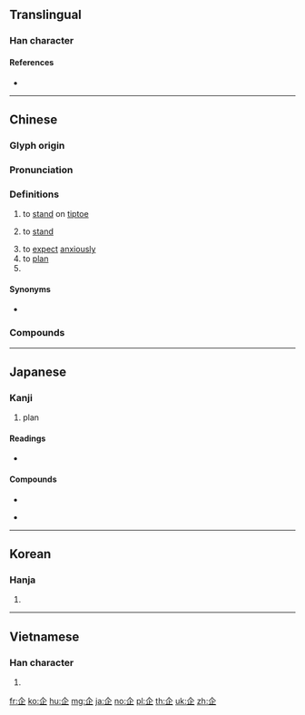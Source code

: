 {{character info/new}}
==Translingual==

===Han character===
{{Han char|rn=9|rad=人|as=04|sn=6|four=80101|canj=OYLM|ids=⿱𠆢止}}

====References====
* {{Han ref|kx=0095.040|dkj=00422|dj=0201.060|hdz=10116.060|uh=4F01|ud=20225|bh=A5F8|bd=42488}}

----

==Chinese==
{{zh-forms}}

===Glyph origin===
{{Han etyl}}

===Pronunciation===
{{zh-pron
|m=企
|c=kei5
|h=pfs=khî
|mn=qz,tw,xm:khì/qz,xm:khí/zz:thì
|mc=y
|oc=y
|ma=
|cat=v
}}

===Definitions===
{{zh-hanzi}}

# to [[stand]] on [[tiptoe]]
# {{lb|zh|Cantonese|Hakka}} to [[stand]]
# to [[expect]] [[anxiously]]
# to [[plan]]
# {{zh-abbrev|企業|enterprise}}

====Synonyms====
* {{sense|to stand}}
{{zh-dial|站}}

===Compounds===
{{zh-der|企業|企鵝|企圖|屋企|不可企及|企佇|企劃|企及|企慕|企望|企求|企盼|企禱|企羨|企足矯首|企足而待|企踵|希企|延企|延頸企踵|引領企踵|慚鳧企鶴|欣企|翹企|翹首企足|鶴企|國企|私企|外企}}

----

==Japanese==

===Kanji===
{{ja-kanji|grade=c|rs=人04}}

# plan

====Readings====
* {{ja-readings|on=[[き]] (ki)|kun=[[くわだてる]] (kuwadateru), [[くわだて]] (kuwadate)}}

====Compounds====
{{top4}}
* {{ja-r|企画|きかく}}
{{mid4}}
* {{ja-r|企業|きぎょう}}
{{mid4}}
{{mid4}}
{{bottom}}

----

==Korean==

===Hanja===
{{ko-hanja|hangeul=기|rv=gi|mr=ki}}

# {{defn|lang=ko|sort=人04}}

----

==Vietnamese==

===Han character===
{{vi-hantu|xí|rs=人04}}

# {{defn|lang=vi|sort=人04}}

[[fr:企]]
[[ko:企]]
[[hu:企]]
[[mg:企]]
[[ja:企]]
[[no:企]]
[[pl:企]]
[[th:企]]
[[uk:企]]
[[zh:企]]